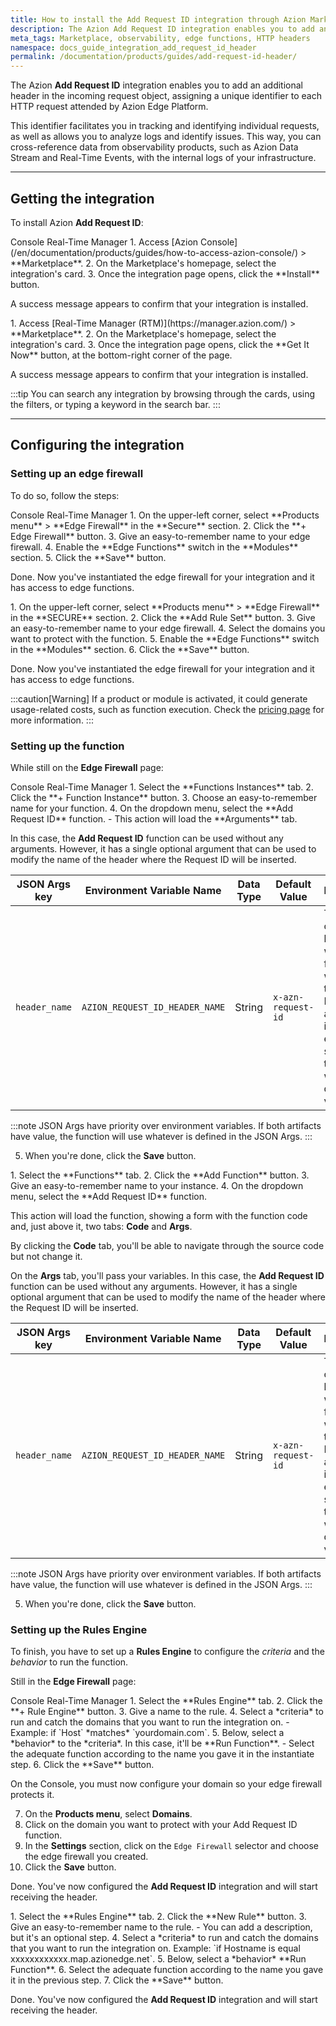 ```yaml
---
title: How to install the Add Request ID integration through Azion Marketplace
description: The Azion Add Request ID integration enables you to add an additional HTTP header in the incoming request object.
meta_tags: Marketplace, observability, edge functions, HTTP headers
namespace: docs_guide_integration_add_request_id_header
permalink: /documentation/products/guides/add-request-id-header/
---
```



<InterfaceNote />

The Azion **Add Request ID** integration enables you to add an additional header in the incoming request object, assigning a unique identifier to each HTTP request attended by Azion Edge Platform.

This identifier facilitates you in tracking and identifying individual requests, as well as allows you to analyze logs and identify issues. This way, you can cross-reference data from observability products, such as Azion Data Stream and Real-Time Events, with the internal logs of your infrastructure.

---

## Getting the integration

To install Azion **Add Request ID**:

<Tabs client:visible>
    <Fragment slot="tab.console">Console</Fragment>
    <Fragment slot="tab.rtm">Real-Time Manager</Fragment>

<Fragment slot="panel.console">
1. Access [Azion Console](/en/documentation/products/guides/how-to-access-azion-console/) > **Marketplace**.
2. On the Marketplace's homepage, select the integration's card.
3. Once the integration page opens, click the **Install** button.

A success message appears to confirm that your integration is installed.
</Fragment>

<Fragment slot="panel.rtm">
1. Access [Real-Time Manager (RTM)](https://manager.azion.com/) > **Marketplace**.
2. On the Marketplace's homepage, select the integration's card.
3. Once the integration page opens, click the **Get It Now** button, at the bottom-right corner of the page.

A success message appears to confirm that your integration is installed.
</Fragment>

</Tabs>

:::tip
You can search any integration by browsing through the cards, using the filters, or typing a keyword in the search bar. 
:::

---

## Configuring the integration

### Setting up an edge firewall

To do so, follow the steps:

<Tabs client:visible>
    <Fragment slot="tab.console">Console</Fragment>
    <Fragment slot="tab.rtm">Real-Time Manager</Fragment>

<Fragment slot="panel.console">
1. On the upper-left corner, select **Products menu** > **Edge Firewall** in the **Secure** section.
2. Click the **+ Edge Firewall** button.
3. Give an easy-to-remember name to your edge firewall.
4. Enable the **Edge Functions** switch in the **Modules** section.
5. Click the **Save** button.

Done. Now you've instantiated the edge firewall for your integration and it has access to edge functions.
</Fragment>

<Fragment slot="panel.rtm">
1. On the upper-left corner, select **Products menu** > **Edge Firewall** in the **SECURE** section.
2. Click the **Add Rule Set** button.
3. Give an easy-to-remember name to your edge firewall.
4. Select the domains you want to protect with the function.
5. Enable the **Edge Functions** switch in the **Modules** section.
6. Click the **Save** button.

Done. Now you've instantiated the edge firewall for your integration and it has access to edge functions.
</Fragment>

</Tabs>

:::caution[Warning]
If a product or module is activated, it could generate usage-related costs, such as function execution. Check the [pricing page](/en/documentation/products/pricing/) for more information.
:::

### Setting up the function

While still on the **Edge Firewall** page:

<Tabs client:visible>
    <Fragment slot="tab.console">Console</Fragment>
    <Fragment slot="tab.rtm">Real-Time Manager</Fragment>

<Fragment slot="panel.console">
1. Select the **Functions Instances** tab.
2. Click the **+ Function Instance** button.
3. Choose an easy-to-remember name for your function.
4. On the dropdown menu, select the **Add Request ID** function.
    - This action will load the **Arguments** tab.

In this case, the **Add Request ID** function can be used without any arguments. However, it has a single optional argument that can be used to modify the name of the header where the Request ID will be inserted.

| JSON Args key |Environment Variable Name | Data Type | Default Value | Description |
| ----------- | ----------- | ----------- | ----------- | ----------- |
| `header_name` | `AZION_REQUEST_ID_HEADER_NAME` | String | `x-azn-request-id` | The name of the header where the function will insert the Request ID.  If the argument isn't a non-empty string, then the function will use the default value |

:::note
JSON Args have priority over environment variables. If both artifacts have value, the function will use whatever is defined in the JSON Args.
:::

5. When you're done, click the **Save** button.
</Fragment>

<Fragment slot="panel.rtm">
1. Select the **Functions** tab.
2. Click the **Add Function** button.
3. Give an easy-to-remember name to your instance.
4. On the dropdown menu, select the **Add Request ID** function.

This action will load the function, showing a form with the function code and, just above it, two tabs: **Code** and **Args**.

By clicking the **Code** tab, you'll be able to navigate through the source code but not change it.

On the **Args** tab, you'll pass your variables. In this case, the **Add Request ID** function can be used without any arguments. However, it has a single optional argument that can be used to modify the name of the header where the Request ID will be inserted.

| JSON Args key |Environment Variable Name | Data Type | Default Value | Description |
| ----------- | ----------- | ----------- | ----------- | ----------- |
| `header_name` | `AZION_REQUEST_ID_HEADER_NAME` | String | `x-azn-request-id` | The name of the header where the function will insert the Request ID.  If the argument isn't a non-empty string, then the function will use the default value |

:::note
JSON Args have priority over environment variables. If both artifacts have value, the function will use whatever is defined in the JSON Args.
:::

5. When you're done, click the **Save** button.
</Fragment>

</Tabs>

### Setting up the Rules Engine

To finish, you have to set up a **Rules Engine** to configure the *criteria* and the *behavior* to run the function.

Still in the **Edge Firewall** page:

<Tabs client:visible>
    <Fragment slot="tab.console">Console</Fragment>
    <Fragment slot="tab.rtm">Real-Time Manager</Fragment>

<Fragment slot="panel.console">
1. Select the **Rules Engine** tab.
2. Click the **+ Rule Engine** button.
3. Give a name to the rule.
4. Select a *criteria* to run and catch the domains that you want to run the integration on.
  - Example: if `Host` *matches* `yourdomain.com`.
5. Below, select a *behavior* to the *criteria*. In this case, it'll be **Run Function**. 
    - Select the adequate function according to the name you gave it in the instantiate step.
6. Click the **Save** button.

On the Console, you must now configure your domain so your edge firewall protects it.

7. On the **Products menu**, select **Domains**.
8. Click on the domain you want to protect with your Add Request ID function.
9. In the **Settings** section, click on the `Edge Firewall` selector and choose the edge firewall you created.
10. Click the **Save** button.

Done. You've now configured the **Add Request ID** integration and will start receiving the header.
</Fragment>

<Fragment slot="panel.rtm">
1. Select the **Rules Engine** tab.
2. Click the **New Rule** button.
3. Give an easy-to-remember name to the rule.
   - You can add a description, but it's an optional step.
4. Select a *criteria* to run and catch the domains that you want to run the integration on. Example: `if Hostname is equal xxxxxxxxxxxx.map.azionedge.net`.
5. Below, select a *behavior* **Run Function**.
6. Select the adequate function according to the name you gave it in the previous step.
7. Click the **Save** button.

Done. You've now configured the **Add Request ID** integration and will start receiving the header.
</Fragment>

</Tabs>
